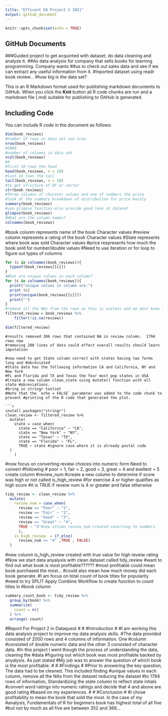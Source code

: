 ```yaml
---
title: "Efficent DA Project 2 2021"
output: github_document
---
```


```r
knitr::opts_chunk$set(echo = TRUE)

```

## GitHub Documents
###Guided project to get acquinted with dataset, do data cleaning and analyze it.
##As data analysis for company that sells books for learning programming.  Company wants
##us to check out sales data and see if we can extract any useful information from it.
#Inported dataset using readr book review...
#how big is the data set?

This is an R Markdown format used for publishing markdown documents to GitHub. When you click the **Knit** button all R code chunks are run and a markdown file (.md) suitable for publishing to GitHub is generated.

## Including Code

You can include R code in the document as follows:

```r
dim(book_reviews)
#number of rows in data set use nrow
nrow(book_reviews)
#2000
#number of columns in data set
ncol(book_reviews)
#4
#first 10 rows the head
head(book_reviews, n = 10)
#last 10 rows the tail
tail(book_reviews, n = 10)
#to get structure of DF or vector
str(book_reviews)
#Three columns of charater values and one of numbers the price
#look at the summary breakdown of distribution for price mainly
summary(book_reviews)
#use glimpse function also provide good look at dataset
glimpse(book_reviews)
#What are the column names?
colnames(book_reviews)
```

#book colunm represents name of the book Character values
#review column represents a rating of the book Character values
#State represents where book was sold Character values
#price respresents how much the book sold for number/double values
#Need to use iteration or for loop to figure out types of columns


```r
for (c in colnames(book_reviews)){
  typeof(book_reviews[[c]])
}
#What are unique values in each column?
for (c in colnames(book_reviews)){
  print("unique values in column are:")
  print (c)
  print(unique(book_reviews[[c]]))
  print("")
}
#remove all the NAs from the rows as this is useless and we dont know imputation yet
filtered_review = book_reviews %>%
    filter(!is.na(review))
  
dim(filtered_review)
```


```
#results removed 206 rows that contained NA in review column.  1794 rows now
#removing 200 lines of data could effect overall results should learn imputation

#now need to get State column correct with states having two forms long and #abreviated
#State data has the following information CA and California, NY and New York
#FL and Florida and TX and Texas the four most pop states in USA
#Create a new column clean_state using mutate() function with all state #abreviations.
#bring in stringr toolset
#Note that the `echo = FALSE` parameter was added to the code chunk to prevent #printing of the R code that generated the plot.

```r
install.packages("stringr")
clean_review <- filtered_review %>%
  mutate(
    state = case_when(
      state == "California" ~ "CA",
      state == "New York" ~ "NY",
      state == "Texas" ~ "TX",
      state == "Florida" ~ "FL",
      TRUE ~ state #ignore case where it is already postal code
  )
    )
```

#now focus on converting review choices into numeric form Need to convert #following
# poor = 1, fair = 2, good = 3, great = 4 and exellent = 5 create column #review_num
#create a new column to determine if score was high or not called is_high_review
#for exercise 4 or higher qualifies as high score
#it is TRUE if reveiw num is 4 or greater and false otherwise

```r
tidy_review <- clean_review %>%
  mutate(
    review_num = case_when(
      review == "Poor" ~ "1",
      review == "Fair" ~ "2",
      review == "Good" ~ "3",
      review == "Great" ~ "4",
      TRUE ~ "5"#new column reveiw_num created coverting to numbers
      ),
    is_high_review  = if_else(
      review_num >= "4" ,TRUE , FALSE) 
  )
```

#new colunm is_high_review created with true value for high reveiw rating
#Now we start data anyalysis with clean dataset called tidy_review
#want to find out what book is most profitable??????
#most profitable could mean book purchased the most...
#could also mean how much money did each book generate.
#I am focus on total count of book titles for popularity
#need to try SPLIT Apply Combine Workflow to create function to count titles in #book column

```r
summary_count_book <- tidy_review %>%
  group_by(book) %>%
  summarize(
    count = n()
  ) %>%
  arrange(-count)
```

#Report For Project 2 in Dataquest
#
#
#Introduction
#
#I am working this data analysis project to improve my data analysis skills.
#The data provided consisted of 2000 rows and 4 columns of information.  One #column 
#consisted of double numeric data and the other 3 consisted of character data.
#In this project I went though the process of understanding the data, cleaning the #data
#figuring out which book was most profitable backed by anyalysis.  As just stated
#My job was to answer the question of which book is the most profitable.
#
#
#Findings
#
#Prior to answering the key question, The data had to be cleaned.  This included finding
#unique values in each column, remove all the NAs from the dataset reducing the dataset
#to 1794 rows of information, Standardizing the state column to reflect state intials
#convert word ratings into numeric ratings and decide that 4 and above are good rating
#based on my experiences.
#
#
#Conclusion
#
#I chose profitability to mean the book that sold the most.  In the case of my 
#analysis, Fundamentals of R for beginners book has highest total of all five 
#but not by much as all five are between 352 and 366...




